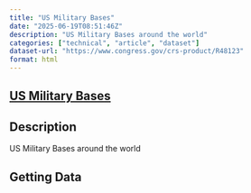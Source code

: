 ```yaml
---
title: "US Military Bases"
date: "2025-06-19T08:51:46Z"
description: "US Military Bases around the world"
categories: ["technical", "article", "dataset"]
dataset-url: "https://www.congress.gov/crs-product/R48123"
format: html
---
```


## [US Military Bases](https://www.congress.gov/crs-product/R48123)

## Description

US Military Bases around the world

## Getting Data

